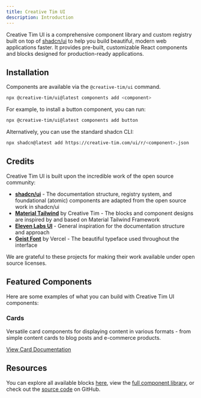 ```yaml
---
title: Creative Tim UI
description: Introduction
---
```


Creative Tim UI is a comprehensive component library and custom registry built on top of [shadcn/ui](https://ui.shadcn.com/) to help you build beautiful, modern web applications faster. It provides pre-built, customizable React components and blocks designed for production-ready applications.

## Installation

Components are available via the `@creative-tim/ui` command.

```bash
npx @creative-tim/ui@latest components add <component>
```

For example, to install a button component, you can run:

```bash
npx @creative-tim/ui@latest components add button
```

Alternatively, you can use the standard shadcn CLI:

```bash
npx shadcn@latest add https://creative-tim.com/ui/r/<component>.json
```

## Credits

Creative Tim UI is built upon the incredible work of the open source community:

- **[shadcn/ui](https://ui.shadcn.com/)** - The documentation structure, registry system, and foundational (atomic) components are adapted from the open source work in shadcn/ui
- **[Material Tailwind](https://material-tailwind.com/v3)** by Creative Tim - The blocks and component designs are inspired by and based on Material Tailwind Framework
- **[Eleven Labs UI](https://github.com/elevenlabs/elevenlabs-ui)** - General inspiration for the documentation structure and approach
- **[Geist Font](https://vercel.com/font)** by Vercel - The beautiful typeface used throughout the interface

We are grateful to these projects for making their work available under open source licenses.

## Featured Components

Here are some examples of what you can build with Creative Tim UI components:

### Cards

Versatile card components for displaying content in various formats - from simple content cards to blog posts and e-commerce products.

<ComponentPreview
  name="card-demo"
  title="Card Examples"
  hideCode={true}
  description="Multiple card variations including plain, blog, and e-commerce styles."
/>

[View Card Documentation](/docs/components/card)

## Resources

You can explore all available blocks [here](/blocks), view the [full component library](/docs/components), or check out the [source code](https://github.com/creativetimofficial/ui) on GitHub.
